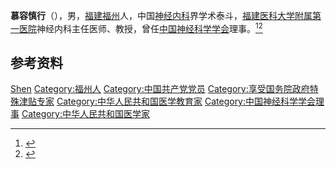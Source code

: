 '''慕容慎行'''（{{bd|1934年|11月|2018年|10月16日|catIdx=Murong}}），男，[[福建|福建]][[福州|福州]]人，中国[[神经内科|神经内科]]界学术泰斗，[[福建医科大学附属第一医院|福建医科大学附属第一医院]]神经内科主任医师、教授，曾任[[中国神经科学学会|中国神经科学学会]]理事。<ref>{{Cite web|title=“要多看几个病人，把时间抢回来！”——追寻慕容慎行的初心|url=http://www.xinhuanet.com/politics/2019-06/22/c_1124658107.htm|accessdate=2021-01-17|work=新华网|archive-date=2021-07-27|archive-url=https://web.archive.org/web/20210727075835/http://www.xinhuanet.com/politics/2019-06/22/c_1124658107.htm}}</ref><ref>{{Cite web|title=慕容慎行|url=http://zmfdz.news.cn/115/index.html|accessdate=2021-01-17|work=最美奋斗者|archive-date=2019-07-24|archive-url=https://web.archive.org/web/20190724013546/http://zmfdz.news.cn/115/index.html|dead-url=no}}</ref>

== 参考资料 ==
{{reflist}}

{{中国人物小作品}}
{{Navboxes
| title  = 慕容慎行在[[中国神经科学学会|中国神经科学学会]]的职务
| list1  =
{{中国神经科学学会第一届理事会}}
{{中国神经科学学会第二届理事会}}
{{中国神经科学学会第三届理事会}}
}}

{{Authority control}}
{{DEFAULTSORT:Murong}}
[[Category:慕容姓|Shen]]
[[Category:福州人|Category:福州人]]
[[Category:中国共产党党员|Category:中国共产党党员]]
[[Category:享受国务院政府特殊津贴专家|Category:享受国务院政府特殊津贴专家]]
[[Category:中华人民共和国医学教育家|Category:中华人民共和国医学教育家]]
[[Category:中国神经科学学会理事|Category:中国神经科学学会理事]]
[[Category:中华人民共和国医学家|Category:中华人民共和国医学家]]